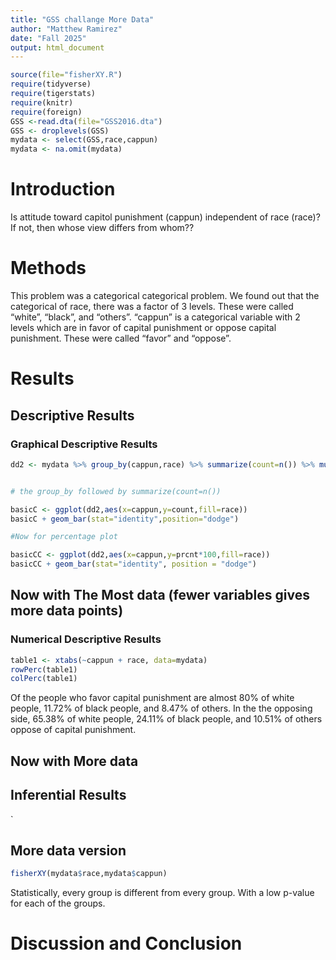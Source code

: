 ```yaml
---
title: "GSS challange More Data"
author: "Matthew Ramirez"
date: "Fall 2025"
output: html_document
---
```








```r
source(file="fisherXY.R")
require(tidyverse)
require(tigerstats)
require(knitr)
require(foreign)
GSS <-read.dta(file="GSS2016.dta")
GSS <- droplevels(GSS)
mydata <- select(GSS,race,cappun)
mydata <- na.omit(mydata)
```

# Introduction

<!--In this section you explain what you are trying to show.  Where did the data come from?  What is the research or other question you are trying to answer?.  If you skimp in this section expect to be marked down in your grade. Paint a picture of the project a couple of paragraphs is expected!-->

Is attitude toward capitol punishment (cappun) independent of race (race)?
If not, then whose view differs from whom??

# Methods

<!--Decide on your methods:  use "variable analysis" or other appropriate descriptors.  Make sure to choose at least one graphical method and at least one numerical method. Discuss what data manipulations may be needed for example subsetting or other binning procedures and what sort of graphical displays and inferential tools will be used!-->

This problem was a categorical categorical problem. We found out that the categorical of race, there was a factor of 3 levels. These were called "white", "black", and "others". "cappun" is a categorical variable with 2 levels which are in favor of capital punishment or oppose capital punishment. These were called "favor" and "oppose".

# Results

<!--Divide this section into two sub-sections:  One for your descriptive  results and one for your inferential results.!-->

## Descriptive Results

### Graphical Descriptive Results

<!--Graphical results here.  Make sure to show your code.  Provide appropriate labels for axes, giving units if possible, and provide a good title for the graph, too.  Use the graphical results to describe the patterns if any that exist in the data as focused toward the research question. Bottom line is to explain the features of the graph that are relevant to conforming or departing to what is expected by your null hypothesis !-->

```r
dd2 <- mydata %>% group_by(cappun,race) %>% summarize(count=n()) %>% mutate(prcnt=count/sum(count))


# the group_by followed by summarize(count=n())

basicC <- ggplot(dd2,aes(x=cappun,y=count,fill=race))
basicC + geom_bar(stat="identity",position="dodge")

#Now for percentage plot

basicCC <- ggplot(dd2,aes(x=cappun,y=prcnt*100,fill=race)) 
basicCC + geom_bar(stat="identity", position = "dodge")
```

## Now with The Most data (fewer variables gives more data points)



### Numerical Descriptive Results

<!--Numerical results go here. Use the numerical results to describe the patterns if any that exist in the data as focused toward the research question!-->

```r
table1 <- xtabs(~cappun + race, data=mydata)
rowPerc(table1)
colPerc(table1)
```

Of the people who favor capital punishment are almost 80% of white people, 11.72% of black people, and 8.47% of others. In the the opposing side, 65.38% of white people, 24.11% of black people, and 10.51% of others oppose of capital punishment.

## Now with More data



## Inferential Results

<!--State hypothesis clearly.  Make sure your discussion of the inferential test covers all the aspects that the test output produces, such as test statistic, p-value etc.  Make a decision about the null hypothesis, explain the assumptions on which the selected test/procedure was based, and why the chosen procedure satisfys the assumptions and is appropriate to answer the research question!-->

`


## More data version

```r
fisherXY(mydata$race,mydata$cappun)
```

Statistically, every group is different from every group. With a low p-value for each of the groups. 

# Discussion and Conclusion

<!--Discussion and conclusion here.  If you found a relationship be sure to consider whether the relationship occurs because one of the variavbles causes the other, or whether they perhasps are related for some other reason.  Watch the chapter 6 videos from the GeorgeTown videos collection.!-->
